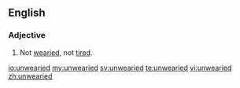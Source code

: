 ==English==
===Adjective===
{{en-adj}}

#Not [[wearied]], not [[tired]].

[[io:unwearied]]
[[my:unwearied]]
[[sv:unwearied]]
[[te:unwearied]]
[[vi:unwearied]]
[[zh:unwearied]]